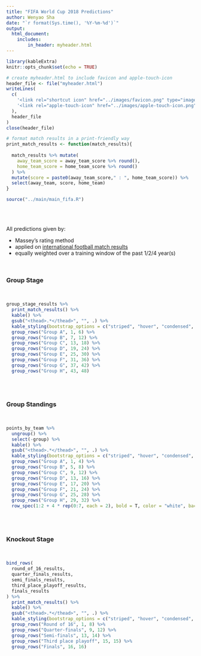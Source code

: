 ```yaml
---
title: "FIFA World Cup 2018 Predictions"
author: Wenyao Sha
date: "`r format(Sys.time(), '%Y-%m-%d')`"
output: 
  html_document:
    includes:
        in_header: myheader.html
---
```


```r
library(kableExtra)
knitr::opts_chunk$set(echo = TRUE)

# create myheader.html to include favicon and apple-touch-icon
header_file <- file("myheader.html")
writeLines(
  c(
    '<link rel="shortcut icon" href="../images/favicon.png" type="image/x-icon">',
    '<link rel="apple-touch-icon" href="../images/apple-touch-icon.png" sizes="128x128">'
  ), 
  header_file
)
close(header_file)

# format match results in a print-friendly way
print_match_results <- function(match_results){
  
  match_results %>% mutate(
    away_team_score = away_team_score %>% round(),
    home_team_score = home_team_score %>% round()
  ) %>% 
  mutate(score = paste0(away_team_score," : ", home_team_score)) %>% 
  select(away_team, score, home_team)
}

source("../main/main_fifa.R")
```

<br><br>

All predictions given by:

* Massey's rating method 
* applied on [international football match results](https://www.kaggle.com/martj42/international-football-results-from-1872-to-2017)
* equally weighted over a training window of the past 1/2/4 year(s)

<br>

### Group Stage
<br>
```r
group_stage_results %>% 
  print_match_results() %>% 
  kable() %>%
  gsub("<thead>.*</thead>", "", .) %>% 
  kable_styling(bootstrap_options = c("striped", "hover", "condensed", "responsive"), full_width = T) %>% 
  group_rows("Group A", 1, 6) %>%
  group_rows("Group B", 7, 12) %>% 
  group_rows("Group C", 13, 18) %>% 
  group_rows("Group D", 19, 24) %>% 
  group_rows("Group E", 25, 30) %>% 
  group_rows("Group F", 31, 36) %>% 
  group_rows("Group G", 37, 42) %>% 
  group_rows("Group H", 43, 48)
```

<br><br>

### Group Standings
<br>
```r
points_by_team %>% 
  ungroup() %>% 
  select(-group) %>% 
  kable() %>%
  gsub("<thead>.*</thead>", "", .) %>% 
  kable_styling(bootstrap_options = c("striped", "hover", "condensed", "responsive"), full_width = T) %>% 
  group_rows("Group A", 1, 4) %>%
  group_rows("Group B", 5, 8) %>% 
  group_rows("Group C", 9, 12) %>% 
  group_rows("Group D", 13, 16) %>% 
  group_rows("Group E", 17, 20) %>% 
  group_rows("Group F", 21, 24) %>% 
  group_rows("Group G", 25, 28) %>% 
  group_rows("Group H", 29, 32) %>% 
  row_spec(1:2 + 4 * rep(0:7, each = 2), bold = T, color = "white", background = "steelblue")
```

<br><br>

### Knockout Stage
<br>
```r
bind_rows(
  round_of_16_results,
  quarter_finals_results,
  semi_finals_results,
  third_place_playoff_results,
  finals_results
) %>% 
  print_match_results() %>% 
  kable() %>%
  gsub("<thead>.*</thead>", "", .) %>% 
  kable_styling(bootstrap_options = c("striped", "hover", "condensed", "responsive"), full_width = T) %>% 
  group_rows("Round of 16", 1, 8) %>%
  group_rows("Quarter-finals", 9, 12) %>% 
  group_rows("Semi-finals", 13, 14) %>% 
  group_rows("Third place playoff", 15, 15) %>% 
  group_rows("Finals", 16, 16)
```

<br><br>
